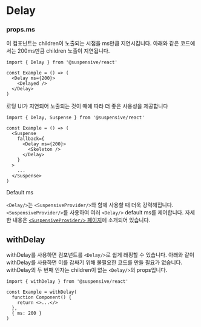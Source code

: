 
# Delay

### props.ms

이 컴포넌트는 children이 노출되는 시점을 ms만큼 지연시킵니다. 아래와 같은 코드에서는 200ms만큼 children 노출이 지연됩니다.

```tsx /Delay/
import { Delay } from '@suspensive/react'

const Example = () => (
  <Delay ms={200}>
    <Delayed />
  </Delay>
)
```

<Callout type="info">

로딩 UI가 지연되어 노출되는 것이 때에 따라 더 좋은 사용성을 제공합니다

```tsx /Delay/
import { Delay, Suspense } from '@suspensive/react'

const Example = () => (
  <Suspense
    fallback={
      <Delay ms={200}>
        <Skeleton />
      </Delay>
    }
  >
    ...
  </Suspense>
)
```

</Callout>

<Callout>

Default ms

`<Delay/>`는 `<SuspensiveProvider/>`와 함께 사용할 때 더욱 강력해집니다. `<SuspensiveProvider/>`를 사용하여 여러 `<Delay/>` default ms를 제어합니다. 자세한 내용은 [`<SuspensiveProvider/>` 페이지](./SuspensiveProvider)에 소개되어 있습니다.

</Callout>

## withDelay

withDelay를 사용하면 컴포넌트를 `<Delay/>`로 쉽게 래핑할 수 있습니다.
아래와 같이 withDelay를 사용하면 이를 감싸기 위해 불필요한 코드를 만들 필요가 없습니다.
withDelay의 두 번째 인자는 children이 없는 `<Delay/>`의 props입니다.

```tsx /withDelay/
import { withDelay } from '@suspensive/react'

const Example = withDelay(
  function Component() {
    return <>...</>
  },
  { ms: 200 }
)
```
